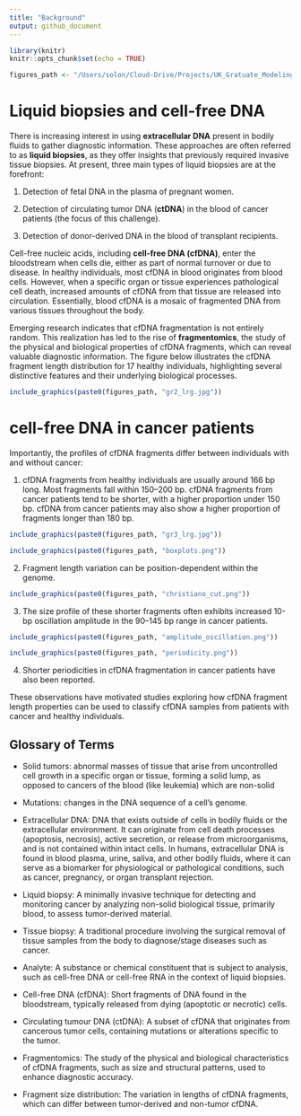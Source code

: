 ```yaml
---
title: "Background"
output: github_document
---
```


```r
library(knitr)
knitr::opts_chunk$set(echo = TRUE)

figures_path <- "/Users/solon/Cloud-Drive/Projects/UK_Gratuate_Modeling/presentation/figures/"
```

# Liquid biopsies and cell-free DNA

There is increasing interest in using **extracellular DNA** present in bodily fluids to gather diagnostic information. These approaches are often referred to as **liquid biopsies**, as they offer insights that previously required invasive tissue biopsies. At present, three main types of liquid biopsies are at the forefront:

1. Detection of fetal DNA in the plasma of pregnant women.

2. Detection of circulating tumor DNA (**ctDNA**) in the blood of cancer patients (the focus of this challenge).

3. Detection of donor-derived DNA in the blood of transplant recipients.

Cell-free nucleic acids, including **cell-free DNA (cfDNA)**, enter the bloodstream when cells die, either as part of normal turnover or due to disease. In healthy individuals, most cfDNA in blood originates from blood cells. However, when a specific organ or tissue experiences pathological cell death, increased amounts of cfDNA from that tissue are released into circulation. Essentially, blood cfDNA is a mosaic of fragmented DNA from various tissues throughout the body.

Emerging research indicates that cfDNA fragmentation is not entirely random. This realization has led to the rise of **fragmentomics**, the study of the physical and biological properties of cfDNA fragments, which can reveal valuable diagnostic information. The figure below illustrates the cfDNA fragment length distribution for 17 healthy individuals, highlighting several distinctive features and their underlying biological processes. 

```r
include_graphics(paste0(figures_path, "gr2_lrg.jpg"))
```


# cell-free DNA in cancer patients
Importantly, the profiles of cfDNA fragments differ between individuals with and without cancer:

1. cfDNA fragments from healthy individuals are usually around 166 bp long. Most fragments fall within 150–200 bp. cfDNA fragments from cancer patients tend to be shorter, with a higher proportion under 150 bp. cfDNA from cancer patients may also show a higher proportion of fragments longer than 180 bp.

```r
include_graphics(paste0(figures_path, "gr3_lrg.jpg"))
```

```r
include_graphics(paste0(figures_path, "boxplots.png"))
```

2. Fragment length variation can be position-dependent within the genome.

```r
include_graphics(paste0(figures_path, "christiano_cut.png"))
```

3. The size profile of these shorter fragments often exhibits increased 10-bp oscillation amplitude in the 90–145 bp range in cancer patients. 

```r
include_graphics(paste0(figures_path, "amplitude_oscillation.png"))
```
```r
include_graphics(paste0(figures_path, "periodicity.png"))
```

4. Shorter periodicities in cfDNA fragmentation in cancer patients have also been reported.
 
These observations have motivated studies exploring how cfDNA fragment length properties can be used to classify cfDNA samples from patients with cancer and healthy individuals. 

## Glossary of Terms
- Solid tumors: 
abnormal masses of tissue that arise from uncontrolled cell growth in a specific organ or tissue, forming a solid lump, as opposed to cancers of the blood (like leukemia) which are non-solid

- Mutations: changes in the DNA sequence of a cell’s genome.

- Extracellular DNA: 
DNA that exists outside of cells in bodily fluids or the extracellular environment. It can originate from cell death processes (apoptosis, necrosis), active secretion, or release from microorganisms, and is not contained within intact cells. In humans, extracellular DNA is found in blood plasma, urine, saliva, and other bodily fluids, where it can serve as a biomarker for physiological or pathological conditions, such as cancer, pregnancy, or organ transplant rejection. 

- Liquid biopsy: 
A minimally invasive technique for detecting and monitoring cancer by analyzing non-solid biological tissue, primarily blood, to assess tumor-derived material. 

- Tissue biopsy: 
A traditional procedure involving the surgical removal of tissue samples from the body to diagnose/stage diseases such as cancer. 

- Analyte: 
A substance or chemical constituent that is subject to analysis, such as cell-free DNA or cell-free RNA in the context of liquid biopsies. 

- Cell-free DNA (cfDNA): 
Short fragments of DNA found in the bloodstream, typically released from dying (apoptotic or necrotic) cells. 

- Circulating tumour DNA (ctDNA): 
A subset of cfDNA that originates from cancerous tumor cells, containing mutations or alterations specific to the tumor. 

- Fragmentomics: 
The study of the physical and biological characteristics of cfDNA fragments, such as size and structural patterns, used to enhance diagnostic accuracy. 

- Fragment size distribution: 
The variation in lengths of cfDNA fragments, which can differ between tumor-derived and non-tumor cfDNA. 


